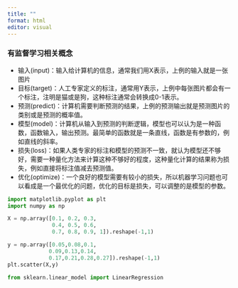 ```yaml
---
title: ""
format: html
editor: visual
---
```


### 有监督学习相关概念

-   输入(input)：输入给计算机的信息，通常我们用X表示，上例的输入就是一张图片
-   目标(target)：人工专家定义的标注，通常用Y表示，上例中每张图片都会有一个标注，注明是猫或是狗，这种标注通常会转换成0-1表示。
-   预测(predict)：计算机需要判断预测的结果，上例的预测输出就是预测图片的类别或是预测的概率值。
-   模型(model)：计算机从输入到预测的判断逻辑，模型也可以认为是一种函数，函数输入，输出预测。最简单的函数就是一条直线，函数是有参数的，例如直线的斜率。
-   损失(loss)：如果人类专家的标注和模型的预测不一致，就认为模型还不够好，需要一种量化方法来计算这种不够好的程度，这种量化计算的结果称为损失，例如直接将标注值减去预测值。
-   优化(optimize)：一个良好的模型需要有较小的损失，所以机器学习问题也可以看成是一个最优化的问题，优化的目标是损失，可以调整的是模型的参数。

```python

import matplotlib.pyplot as plt
import numpy as np

X = np.array([0.1, 0.2, 0.3, 
              0.4, 0.5, 0.6, 
              0.7, 0.8, 0.9, 1]).reshape(-1,1)

y = np.array([0.05,0.08,0.1,
             0.09,0.13,0.14,
             0.17,0.21,0.28,0.27]).reshape(-1,1)
plt.scatter(X,y)
```

```python
from sklearn.linear_model import LinearRegression
```
